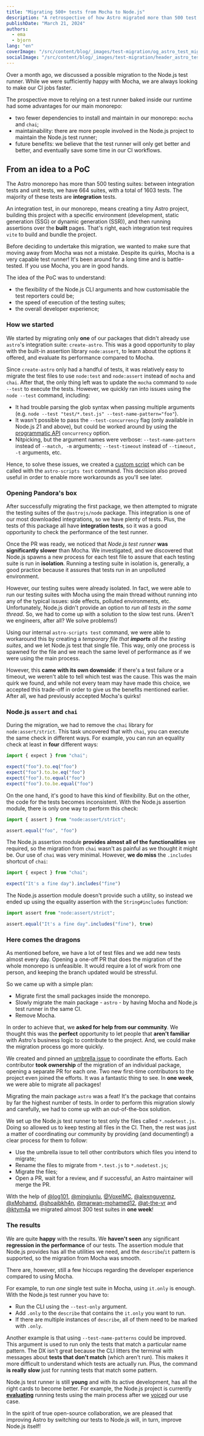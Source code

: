 ```yaml
---
title: "Migrating 500+ tests from Mocha to Node.js"
description: "A retrospective of how Astro migrated more than 500 test suites from Mocha to Node.js test runner."
publishDate: "March 21, 2024"
authors:
  - ema
  - bjorn
lang: "en"
coverImage: "/src/content/blog/_images/test-migration/og_astro_test_migration.webp"
socialImage: "/src/content/blog/_images/test-migration/header_astro_test_migration.webp"
---
```


Over a month ago, we discussed a possible migration to the Node.js test runner. While we were sufficiently happy with Mocha, we are always looking to make our CI jobs faster.

The prospective move to relying on a test runner baked inside our runtime had some advantages for our main monorepo:
- two fewer dependencies to install and maintain in our monorepo: `mocha` and `chai`;
- maintainability: there are more people involved in the Node.js project to maintain the Node.js test runner;
- future benefits: we believe that the test runner will only get better and better, and eventually save some time in our CI workflows.

## From an idea to a PoC

The Astro monorepo has more than 500 testing suites: between integration tests and unit tests, we have 664 suites, with a total of 1603 tests. The majority of these tests are **integration** tests.

An integration test, in our monorepo, means creating a tiny Astro project, building this project with a specific environment (development, static generation (SSG) or dynamic generation (SSR)), and then running assertions over the **built** pages. That's right, each integration test requires `vite` to build and bundle the project.

Before deciding to undertake this migration, we wanted to make sure that moving away from Mocha was not a mistake. Despite its quirks, Mocha is a very capable test runner! It's been around for a long time and is battle-tested. If you use Mocha, you are in good hands.

The idea of the PoC was to understand:
- the flexibility of the Node.js CLI arguments and how customisable the test reporters could be;
- the speed of execution of the testing suites;
- the overall developer experience;

### How we started

We started by migrating only **one** of our packages that didn't already use `astro`'s integration suite: `create-astro`. This was a good opportunity to play with the built-in assertion library `node:assert`, to learn about the options it offered, and evaluate its performance compared to Mocha.

Since `create-astro` only had a handful of tests, it was relatively easy to migrate the test files to use `node:test` and `node:assert` instead of `mocha` and `chai`. After that, the only thing left was to update the `mocha` command to `node --test` to execute the tests. However, we quickly ran into issues using the `node --test` command, including:

- It had trouble parsing the glob syntax when passing multiple arguments (e.g. `node --test "test/*.test.js" --test-name-pattern="foo"`).
- It wasn't possible to pass the `--test-concurrency` flag (only available in Node.js 21 and above), but could be worked around by using the [programmatic API](https://nodejs.org/api/test.html#testname-options-fn) `concurrency` option.
- Nitpicking, but the argument names were verbose: `--test-name-pattern` instead of `--match, -m` arguments; `--test-timeout` instead of `--timeout, -t` arguments, etc.

Hence, to solve these issues, we created a [custom script](https://github.com/withastro/astro/blob/3757a212c01cee03b8e96e1e9697a187ae7cc290/scripts/cmd/test.js) which can be called with the `astro-scripts test` command. This decision also proved useful in order to enable more workarounds as you'll see later.

### Opening Pandora's box

After successfully migrating the first package, we then attempted to migrate the testing suites of the `@astrojs/node` package. This integration is one of our most downloaded integrations, so we have plenty of tests. Plus, the tests of this package all have **integration tests**, so it was a good opportunity to check the performance of the test runner.

Once the PR was ready, we noticed that _Node.js test runner_ **was significantly slower** than Mocha. We investigated, and we discovered that Node.js spawns a new process for each test file to assure that each testing suite is run in **isolation**. Running a testing suite in isolation is, generally, a good practice because it assures that tests run in an unpolluted environment.

However, our testing suites were already isolated. In fact, we were able to run our testing suites with Mocha using the main thread without running into any of the typical issues: side effects, polluted environments, etc. Unfortunately, Node.js didn't provide an option to _run all tests in the same thread_. So, we had to come up with a solution to the slow test runs. (Aren't we engineers, after all? We solve problems!)

Using our internal `astro-scripts test` command, we were able to workaround this by creating a _temporary file that **imports** all the testing suites_, and we let Node.js test that single file. This way, only one process is spawned for the file and we reach the same level of performance as if we were using the main process.

However, this **came with its own downside**: if there's a test failure or a timeout, we weren't able to tell which test was the cause. This was the main quirk we found, and while not every team may have made this choice, we accepted this trade-off in order to give us the benefits mentioned earlier. After all, we had previously accepted Mocha's quirks!

### Node.js `assert` and `chai`

During the migration, we had to remove the `chai` library for `node:assert/strict`. This task uncovered that with `chai`, you can execute the same check in different ways. For example, you can run an equality check at least in **four** different ways:

```js
import { expect } from "chai";

expect("foo").to.eq("foo")
expect("foo").to.be.eq("foo")
expect("foo").to.equal("foo")
expect("foo").to.be.equal("foo")
```

On the one hand, it's good to have this kind of flexibility. But on the other, the code for the tests becomes inconsistent. With the Node.js assertion module, there is only one way to perform this check:

```js
import { assert } from "node:assert/strict";

assert.equal("foo", "foo")
```

The Node.js assertion module **provides almost all of the functionalities** we required, so the migration from `chai` wasn't as painful as we thought it might be. Our use of `chai` was very minimal. However, **we do miss** the `.includes` shortcut of `chai`:

```js
import { expect } from "chai";

expect("It's a fine day").includes("fine")
```

The Node.js assertion module doesn't provide such a utility, so instead we ended up using the equality assertion with the `String#includes` function:

```js
import assert from "node:assert/strict";

assert.equal("It's a fine day".includes("fine"), true)
```

### Here comes the dragons

As mentioned before, we have a lot of test files and we add new tests almost every day. Opening a one-off PR that does the migration of the whole monorepo is unfeasible. It would require a lot of work from one person, and keeping the branch updated would be stressful.

So we came up with a simple plan:
- Migrate first the small packages inside the monorepo.
- Slowly migrate the main package - `astro` - by having Mocha and Node.js test runner in the same CI.
- Remove Mocha.

In order to achieve that, we **asked for help from our community**. We thought this was the **perfect** opportunity to let people that **aren't familiar** with Astro's business logic to contribute to the project. And, we could make the migration process go more quickly.

We created and pinned an [umbrella issue](https://github.com/withastro/astro/issues/9873) to coordinate the efforts. Each contributor **took ownership** of the migration of an individual package, opening a separate PR for each one. Two new first-time contributors to the project even joined the efforts. It was a fantastic thing to see. In **one week**, we were able to migrate all packages!

Migrating the main package `astro` was a feat! It's the package that contains by far the highest number of tests. In order to perform this migration slowly and carefully, we had to come up with an out-of-the-box solution.

We set up the Node.js test runner to test only the files called `*.nodetest.js`. Doing so allowed us to keep testing all files in the CI. Then, the rest was just a matter of coordinating our community by providing (and documenting!) a clear process for them to follow:
- Use the umbrella issue to tell other contributors which files you intend to migrate;
- Rename the files to migrate from `*.test.js` to `*.nodetest.js`;
- Migrate the files;
- Open a PR, wait for a review, and if successful, an Astro maintainer will merge the PR.

With the help of [@log101](https://github.com/log101), [@mingjunlu](https://github.com/mingjunlu), [@VoxelMC](https://github.com/VoxelMC), [@alexnguyennz](https://github.com/alexnguyennz), [@xMohamd](https://github.com/xMohamd), [@shoaibkh4n](https://github.com/shoaibkh4n), [@marwan-mohamed12](https://github.com/marwan-mohamed12), [@at-the-vr](https://github.com/at-the-vr) and [@ktym4a](https://github.com/ktym4a) we migrated almost 300 test suites in **one week**!

### The results

We are quite **happy** with the results. We **haven't seen** any significant **regression in the performance** of our tests. The assertion module that Node.js provides has all the utilities we need, and the `describe`/`it` pattern is supported, so the migration from Mocha was smooth.

There are, however, still a few hiccups regarding the developer experience compared to using Mocha.

For example, to run *one* single test suite in Mocha, using `it.only` is enough. With the Node.js test runner you have to:
- Run the CLI using the `--test-only` argument.
- Add `.only` to the `describe` that contains the `it.only` you want to run.
- If there are multiple instances of `describe`, all of them need to be marked with `.only`.

Another example is that using `--test-name-patterns` could be improved. This argument is used to run only the tests that match a particular name pattern. The DX isn't great because the CLI litters the terminal with messages about **tests that don't match** (which aren't run). This makes it more difficult to understand which tests are actually run. Plus, the command **is really slow** just for running tests that match some pattern.

Node.js test runner is still **young** and with its active development, has all the right cards to become better. For example, the Node.js project is currently [**evaluating**](https://github.com/nodejs/node/pull/51579) running tests using the main process after we [voiced](https://github.com/nodejs/node/issues/51548) our use case.

In the spirit of true open-source collaboration, we are pleased that improving Astro by switching our tests to Node.js will, in turn, improve Node.js itself!

